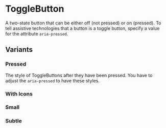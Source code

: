 
<Meta of={stories} />

# ToggleButton

A two-state button that can be either off (not pressed) or on (pressed). To tell
assistive technologies that a button is a toggle button, specify a value for the
attribute `aria-pressed`.

<Canvas of={stories.Default} />

## Variants

### Pressed

The style of ToggleButtons after they have been pressed. You have to adjust the
`aria-pressed` to have these styles.

<Canvas of={stories.Pressed} />

### With Icons

<Canvas of={stories.WithIcon} />

### Small

<Canvas of={stories.Small} />

### Subtle

<Canvas of={stories.Subtle} />
